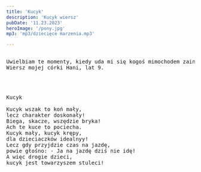 ```yaml
---
title: 'Kucyk'
description: 'Kucyk wiersz'
pubDate: '11.23.2023'
heroImage: '/pony.jpg'
mp3: 'mp3/dziecięce marzenia.mp3'

---
```

<pre>

Uwielbiam te momenty, kiedy uda mi się kogoś mimochodem zainspirować. 
Wiersz mojej córki Hani, lat 9.




Kucyk

Kucyk wszak to koń mały,
lecz charakter doskonały!
Biega, skacze, wszędzie bryka!
Ach te kuce to pociecha. 
Kucyk mały, kucyk krępy,
dla dzieciaczków idealnyy!
Lecz gdy przyjdzie czas na jazdę,
powie głośno: - Ja na jazdę dziś nie idę!
A więc drogie dzieci,
kucyk jest towarzyszem stuleci!


</pre>
